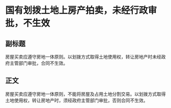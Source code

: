 # 国有划拨土地上房产拍卖，未经行政审批，不生效
## 副标题
房屋买卖应遵守房地一体原则。以划拨方式取得土地使用权，转让房地产时未经政府主管部门审批，合同不生效。
## 正文
房屋买卖应遵守房地一体原则，不能将房屋及占用土地分割交易。以划拨方式取得土地使用权，转让房地产时，须经政府主管部门审批，否则合同不生效。